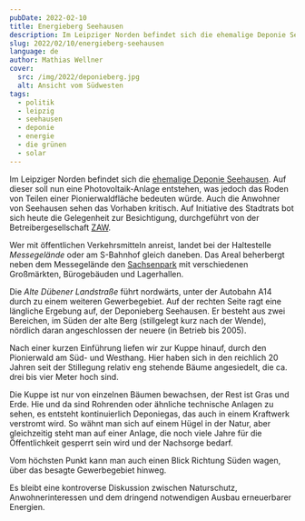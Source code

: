 ```yaml
---
pubDate: 2022-02-10
title: Energieberg Seehausen
description: Im Leipziger Norden befindet sich die ehemalige Deponie Seehausen. Auf dieser soll nun eine Photovoltaik-Anlage entstehen, was jedoch das Roden von Teilen einer Pionierwaldfläche bedeuten würde. Auch die Anwohner von Seehausen sehen das Vorhaben kritisch. Auf Initiative des Stadtrats bot sich heute die Gelegenheit zur Besichtigung, durchgeführt von der Betreibergesellschaft ZAW.
slug: 2022/02/10/energieberg-seehausen
language: de
author: Mathias Wellner
cover:
  src: /img/2022/deponieberg.jpg
  alt: Ansicht vom Südwesten
tags:
  - politik
  - leipzig
  - seehausen
  - deponie
  - energie
  - die grünen
  - solar
---
```



Im Leipziger Norden befindet sich die [ehemalige Deponie Seehausen](https://www.l-iz.de/politik/brennpunkt/2021/05/der-stadtrat-tagte-deponieberg-seehausen-seehausener-machen-ihr-mitspracherecht-beim-bebauungsplan-deutlich-video-388118). Auf dieser soll nun eine Photovoltaik-Anlage entstehen, was jedoch das Roden von Teilen einer Pionierwaldfläche bedeuten würde. Auch die Anwohner von Seehausen sehen das Vorhaben kritisch. Auf Initiative des Stadtrats bot sich heute die Gelegenheit zur Besichtigung, durchgeführt von der Betreibergesellschaft [ZAW](https://www.zaw-sachsen.de/).

Wer mit öffentlichen Verkehrsmitteln anreist, landet bei der Haltestelle _Messegelände_ oder am S-Bahnhof gleich daneben. Das Areal beherbergt neben dem Messegelände den [Sachsenpark](http://www.sachsenpark.de/) mit verschiedenen Großmärkten, Bürogebäuden und Lagerhallen.

<ResponsiveImage
  src="/img/2022/messe.jpg"
  alt="Messegelände"
  aspectRatio="4:3"
/>

Die _Alte Dübener Landstraße_ führt nordwärts, unter der Autobahn A14 durch zu einem weiteren Gewerbegebiet. Auf der rechten Seite ragt eine längliche Ergebung auf, der Deponieberg Seehausen. Er besteht aus zwei Bereichen, im Süden der alte Berg (stillgelegt kurz nach der Wende), nördlich daran angeschlossen der neuere (in Betrieb bis 2005).

<ResponsiveImage
  src="/img/2022/deponieberg.jpg"
  alt="Ansicht vom Südwesten"
  aspectRatio="4:3"
/>

Nach einer kurzen Einführung liefen wir zur Kuppe hinauf, durch den Pionierwald am Süd- und Westhang. Hier haben sich in den reichlich 20 Jahren seit der Stillegung relativ eng stehende Bäume angesiedelt, die ca. drei bis vier Meter hoch sind.

<ResponsiveImage
  src="/img/2022/kuppe.jpg"
  alt="Plateau des Deponieberges"
  aspectRatio="4:3"
/>

Die Kuppe ist nur von einzelnen Bäumen bewachsen, der Rest ist Gras und Erde. Hie und da sind Rohrenden oder ähnliche technische Anlagen zu sehen, es entsteht kontinuierlich Deponiegas, das auch in einem Kraftwerk verstromt wird. So wähnt man sich auf einem Hügel in der Natur, aber gleichzeitig steht man auf einer Anlage, die noch viele Jahre für die Öffentlichkeit gesperrt sein wird und der Nachsorge bedarf.

<ResponsiveImage
  src="/img/2022/suedblick.jpg"
  alt="Ausblick vom Deponieberg Richtung Stadtzentrum"
  aspectRatio="4:3"
/>

Vom höchsten Punkt kann man auch einen Blick Richtung Süden wagen, über das besagte Gewerbegebiet hinweg.

<ResponsiveImage
  src="/img/2022/gruene-gruppe.jpg"
  alt="Besprechung nach der Begehung"
  aspectRatio="4:3"
/>

Es bleibt eine kontroverse Diskussion zwischen Naturschutz, Anwohnerinteressen und dem dringend notwendigen Ausbau erneuerbarer Energien.

